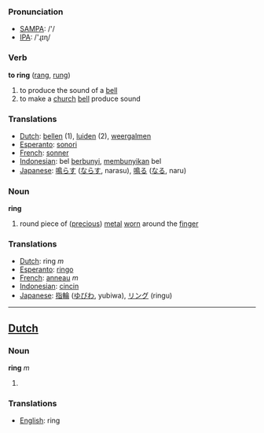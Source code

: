 === Pronunciation ===
*[[w:SAMPA|SAMPA]]: /'/
*[[w:IPA|IPA]]: /'ɻɪɳ/

=== Verb ===

'''to ring''' ([[rang]], [[rung]])

# to produce the sound of a [[bell]]
# to make a [[church]] [[bell]] produce sound


=== Translations ===
*[[Dutch]]: [[bellen]] (1), [[luiden]] (2), [[weergalmen]]
*[[Esperanto]]: [[sonori]]
*[[French]]: [[sonner]]
*[[Indonesian]]: bel [[bunyi|berbunyi]], [[bunyi|membunyikan]] bel
*[[Japanese]]: [[鳴らす]] ([[ならす]], narasu), [[鳴る]] ([[なる]], naru)

=== Noun ===

'''ring'''

# round piece of ([[precious]]) [[metal]] [[worn]] around the [[finger]]

=== Translations ===
*[[Dutch]]: ring ''m''
*[[Esperanto]]: [[ringo]]
*[[French]]: [[anneau]] ''m''
*[[Indonesian]]: [[cincin]]
*[[Japanese]]: [[指輪]] ([[ゆびわ]], yubiwa), [[リング]] (ringu)

----

==[[Dutch]] ==

=== Noun ===

'''ring''' ''m''

# 

=== Translations ===
*[[English]]: ring